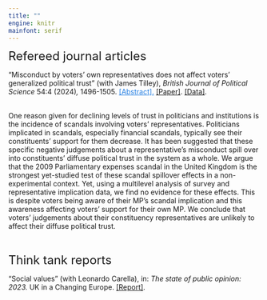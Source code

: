 ```yaml
---
title: ""
engine: knitr
mainfont: serif
---
```


<font size="5"> Refereed journal articles</font>

"Misconduct by voters' own representatives does not affect voters' generalized political trust" (with James Tilley), *British Journal of Political Science* 54:4 (2024)*,* 1496-1505. <a style="color: #2780e3; text-decoration: underline; cursor: pointer;" data-bs-toggle="collapse" data-bs-target="#abstract1" aria-expanded="false" aria-controls="abstract1"> \[Abstract\].</a> [\[Paper\]](https://www.cambridge.org/core/journals/british-journal-of-political-science/article/misconduct-by-voters-own-representatives-does-not-affect-voters-generalized-political-trust/DE5F4F1F042DF959F6E212E22F9874BE). [\[Data\]](https://dataverse.harvard.edu/dataset.xhtml?persistentId=doi:10.7910/DVN/MJDFG8).<br> <br>

:::: {#abstract1 .collapse}
::: {.card .card-body}
One reason given for declining levels of trust in politicians and institutions is the incidence of scandals involving voters’ representatives. Politicians implicated in scandals, especially financial scandals, typically see their constituents’ support for them decrease. It has been suggested that these specific negative judgements about a representative’s misconduct spill over into constituents’ diffuse political trust in the system as a whole. We argue that the 2009 Parliamentary expenses scandal in the United Kingdom is the strongest yet-studied test of these scandal spillover effects in a non-experimental context. Yet, using a multilevel analysis of survey and representative implication data, we find no evidence for these effects. This is despite voters being aware of their MP’s scandal implication and this awareness affecting voters’ support for their own MP. We conclude that voters’ judgements about their constituency representatives are unlikely to affect their diffuse political trust.
:::

<br>
::::

<font size="5"> Think tank reports</font>

"Social values" (with Leonardo Carella), in: *The state of public opinion: 2023.* UK in a Changing Europe. [\[Report\]](https://media.ukandeu.ac.uk/wp-content/uploads/2023/11/UKICE-The-State-of-Public-Opinion-2023.pdf). <br> <br>
